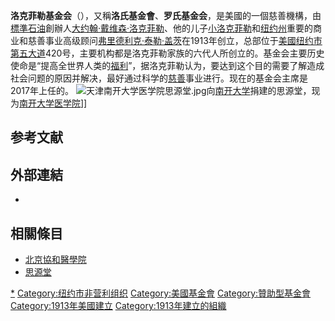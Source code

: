 {{Infobox organization
| logo = The Rockefeller Foundation Logo.png
| type = 非经营性基金会（免税）：[[501(c)(3)|501(c)(3)]]<ref name=foundcen>FoundationCenter.org, [https://archive.today/20121220222711/http://dynamodata.fdncenter.org/990s/990search/ffindershow.cgi?id=ROCK005 The Rockefeller Foundation], accessed 2010-12-23</ref>
| key_people = Rajiv Shah（会长）
| name = The Rockefeller Foundation
| founded_date = {{Start date and age|1913|5|14}}
| founders = [[约翰·洛克菲勒|约翰·洛克菲勒]]<br />[[小约翰·洛克菲勒|小约翰·洛克菲勒]]<br />[[弗雷德里克·泰勒·盖茨|弗雷德里克·泰勒·盖茨]]
| location = 美国纽约[[第五大道|第五大道]]420号
| origins = 
| area_served = 
| product = 
| focus = 
| method = [[捐款|捐款]]
| revenue = 
| endowment = $41亿（2016）<ref name="https://assets.rockefellerfoundation.org/app/uploads/20171107102708/The-Rockefeller-Foundation-Financial-Statement-2015-2016.pdf">Rockefeller Foundation. ''[ Financial Statements December 31, 2016]''. Retrieved 2018-01-12.</ref>
| num_volunteers = 
| num_employees = 
| num_members = 
| subsid = 
| owner = 
| Non-profit_slogan = 
| homepage = {{URL|rockefellerfoundation.org}}
| dissolved = 

}}
'''洛克菲勒基金会'''（{{lang-en|Rockefeller Foundation}}），又稱'''洛氏基金會'''、'''罗氏基金会'''，是美國的一個慈善機構，由[[標準石油|標準石油]]創辦人[[约翰·戴维森·洛克菲勒|大约翰·戴维森·洛克菲勒]]、他的儿子[[小约翰·戴维森·洛克菲勒|小洛克菲勒]]和[[纽约州|纽约州]]重要的商业和慈善事业高级顾问[[弗里德利克·泰勒·盖茨|弗里德利克·泰勒·盖茨]]在1913年创立，总部位于[[美國|美國]][[纽约市|纽约市]][[第五大道|第五大道]]420号，主要机构都是洛克菲勒家族的六代人所创立的。基金会主要历史使命是“提高全世界人类的[[福利|福利]]”，据洛克菲勒认为，要达到这个目的需要了解造成社会问题的原因并解决，最好通过科学的[[慈善|慈善]]事业进行。现在的基金会主席是2017年上任的{{le|拉吉·肖|Rajiv Shah}}。
[[File:天津南开大学医学院思源堂.jpg|thumb]]向[[南开大学|南开大学]]捐建的思源堂，现为[[南开大学医学院|南开大学医学院]]]]

==参考文献==
{{reflist}}
== 外部連結 ==
* {{official}}

==相關條目==
*[[北京協和醫學院|北京協和醫學院]]
*[[思源堂|思源堂]]

[[Category:洛克菲勒基金會|*]]
[[Category:纽约市非营利组织|Category:纽约市非营利组织]]
[[Category:美國基金會|Category:美國基金會]]
[[Category:贊助型基金會|Category:贊助型基金會]]
[[Category:1913年美國建立|Category:1913年美國建立]]
[[Category:1913年建立的組織|Category:1913年建立的組織]]